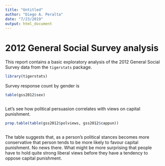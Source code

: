 ---
title: "Untitled"
author: "Diego A. Peralta"
date: "7/23/2019"
output: html_document
---

# 2012 General Social Survey analysis



This report contains a basic exploratory analysis of the 2012 General Social Survey data from the `tigerstats` package.



```{r include=FALSE}

library(tigerstats)

```



Survey response count by gender is



```{r echo=FALSE, comment=NA}

table(gss2012$sex)



```



Let's see how political persuasion correlates with views on capital punishment.





```{r echo=FALSE, comment=NA}

prop.table(table(gss2012$polviews, gss2012$cappun))



```



The table suggests that, as a person's political stances becomes more conservative that person tends to be more likely to favour capital punishment. No news there. What might be more surprising that people have to hold quite strong liberal views before they have a tendency to oppose capital punishment.

